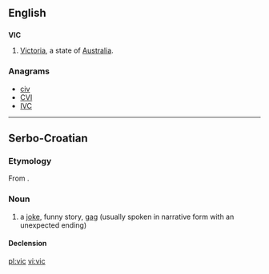 ==English==

==={{abbreviation}}===
'''VIC'''

# [[Victoria]], a state of [[Australia]].

===Anagrams===
* [[civ#English|civ]]
* [[CVI#English|CVI]]
* [[IVC#English|IVC]]

----

==Serbo-Croatian==

===Etymology===
From {{etyl|de|sh}} {{term|Witz|lang=de}}.

===Noun===
{{sh-noun|g=m|head=vȉc|r|виц|ви̏ц}}

# a [[joke]], funny story, [[gag]] (usually spoken in narrative form with an unexpected ending)

====Declension====
{{sh-decl-noun
|vȉc|vicevi
|vìca|viceva
|vicu|vicevima
|vic|viceve
|vicu|vicevi
|vicu|vicevima
|vicem|vicevima
}}

[[pl:vic]]
[[vi:vic]]